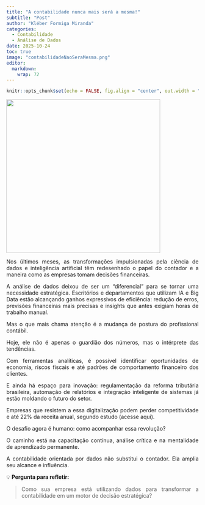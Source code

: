 ```yaml
---
title: "A contabilidade nunca mais será a mesma!"
subtitle: "Post"
author: "Kléber Formiga Miranda"
categories:
  - Contabilidade
  - Análise de Dados
date: 2025-10-24
toc: true
image: "contabilidadeNaoSeraMesma.png"
editor: 
  markdown: 
    wrap: 72
---
```


```r
knitr::opts_chunk$set(echo = FALSE, fig.align = "center", out.width = "100%")
```

```{=html}
<style> body {text-align: justify} </style>
```
![](contabilidadeNaoSeraMesma.png){fig-align="center" width="403"}


Nos últimos meses, as transformações impulsionadas pela ciência de dados e inteligência artificial têm redesenhado o papel do contador e a maneira como as empresas tomam decisões financeiras.

A análise de dados deixou de ser um “diferencial” para se tornar uma necessidade estratégica. Escritórios e departamentos que utilizam IA e Big Data estão alcançando ganhos expressivos de eficiência: redução de erros, previsões financeiras mais precisas e insights que antes exigiam horas de trabalho manual.

Mas o que mais chama atenção é a mudança de postura do profissional contábil.

Hoje, ele não é apenas o guardião dos números, mas o intérprete das tendências.

Com ferramentas analíticas, é possível identificar oportunidades de economia, riscos fiscais e até padrões de comportamento financeiro dos clientes.

E ainda há espaço para inovação: regulamentação da reforma tributária brasileira, automação de relatórios e integração inteligente de sistemas já estão moldando o futuro do setor.

Empresas que resistem a essa digitalização podem perder competitividade e até 22% da receita anual, segundo estudo (acesse aqui).

O desafio agora é humano: como acompanhar essa revolução?

O caminho está na capacitação contínua, análise crítica e na mentalidade de aprendizado permanente.

A contabilidade orientada por dados não substitui o contador. Ela amplia seu alcance e influência.


💡 **Pergunta para refletir:**

> Como sua empresa está utilizando dados para transformar a contabilidade em um motor de decisão estratégica?
